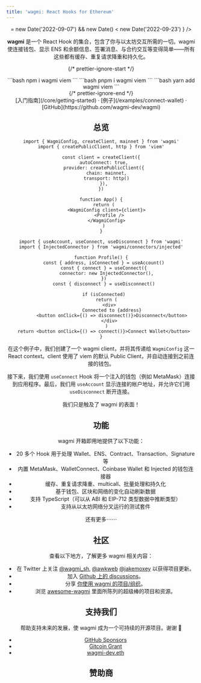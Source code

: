 ```yaml
---
title: 'wagmi: React Hooks for Ethereum'
---
```




<Header
  showGitcoinBanner={
    new Date() >= new Date('2022-09-07') && new Date() < new Date('2022-09-23')
  }
/>

**wagmi** 是一个 React Hook 的集合，包含了你与以太坊交互所需的一切。wagmi 使连接钱包、显示 ENS 和余额信息、签署消息、与合约交互等变得简单——所有这些都有缓存、重复请求降重和持久化。

{/* prettier-ignore-start */}
<div className="max-w-xs mx-auto mt-5 mb-8 text-center install">
  <Tabs items={['npm', 'pnpm', 'yarn']}>
    <Tab>
```bash
npm i wagmi viem
```
    </Tab>
    <Tab>
```bash
pnpm i wagmi viem
```
    </Tab>
    <Tab>
```bash
yarn add wagmi viem
```
    </Tab>
  </Tabs>
</div>
{/* prettier-ignore-end */}

<div className="mb-20 text-center">
  [入门指南](/core/getting-started) · [例子](/examples/connect-wallet) ·
  [GitHub](https://github.com/wagmi-dev/wagmi)
</div>

## 总览

```tsx
import { WagmiConfig, createClient, mainnet } from 'wagmi'
import { createPublicClient, http } from 'viem'

const client = createClient({
  autoConnect: true,
  provider: createPublicClient({
    chain: mainnet,
    transport: http()
  }),
})

function App() {
  return (
    <WagmiConfig client={client}>
      <Profile />
    </WagmiConfig>
  )
}
```

```tsx
import { useAccount, useConnect, useDisconnect } from 'wagmi'
import { InjectedConnector } from 'wagmi/connectors/injected'

function Profile() {
  const { address, isConnected } = useAccount()
  const { connect } = useConnect({
    connector: new InjectedConnector(),
  })
  const { disconnect } = useDisconnect()

  if (isConnected)
    return (
      <div>
        Connected to {address}
        <button onClick={() => disconnect()}>Disconnect</button>
      </div>
    )
  return <button onClick={() => connect()}>Connect Wallet</button>
}
```

在这个例子中，我们创建了一个 wagmi client，并将其传递给 `WagmiConfig` 这一 React context。client 使用了 viem 的默认 Public Client，并自动连接到之前连接的钱包。

接下来，我们使用 `useConnect` Hook 将一个注入的钱包（例如 MetaMask）连接到应用程序。最后，我们用 `useAccount` 显示连接的帐户地址，并允许它们用 `useDisconnect` 断开连接。

我们只是触及了 wagmi 的表面！

## 功能

wagmi 开箱即用地提供了以下功能：

- 20 多个 Hook 用于处理 Wallet、ENS、Contract、Transaction、Signature 等
- 内置 MetaMask、WalletConnect、Coinbase Wallet 和 Injected 的钱包连接器
- 缓存、重复请求降重、multicall、批量处理和持久化
- 基于钱包、区块和网络的变化自动刷新数据
- 支持 TypeScript（可以从 ABI 和 EIP-712 类型数据中推断类型）
- 支持从以太坊网络分叉运行的测试套件

还有更多⋯⋯

## 社区

查看以下地方，了解更多 wagmi 相关内容：

- 在 Twitter 上关注 [@wagmi_sh](https://twitter.com/wagmi_sh), [@awkweb](https://twitter.com/awkweb) [@jakemoxey](https://twitter.com/jakemoxey) 以获得项目更新。
- 加入 [Github 上的 discussions](https://github.com/wagmi-dev/wagmi/discussions)。
- 分享 [你使用 wagmi 的项目/组织](https://github.com/wagmi-dev/wagmi/discussions/201)。
- 浏览 [awesome-wagmi](https://github.com/wagmi-dev/awesome-wagmi) 里面所陈列的超级棒的项目和资源。

## 支持我们

帮助支持未来的发展，使 wagmi 成为一个可持续的开源项目。谢谢 🙏

- [GitHub Sponsors](https://github.com/sponsors/wagmi-dev?metadata_campaign=docs_support)
- [Gitcoin Grant](https://wagmi.sh/gitcoin)
- [wagmi-dev.eth](https://etherscan.io/enslookup-search?search=wagmi-dev.eth)

## 赞助商

<Sponsors />

